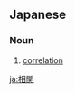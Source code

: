 ==Japanese==
{{ja-kanjitab|相|関}}

===Noun===
{{ja-noun|k|hira=そうかん|rom=sōkan}}

# [[correlation]]

[[ja:相関]]